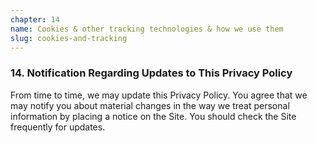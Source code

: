 ```yaml
---
chapter: 14
name: Cookies & other tracking technologies & how we use them
slug: cookies-and-tracking
---
```


### 14. Notification Regarding Updates to This Privacy Policy

From time to time, we may update this Privacy Policy. You agree that we may notify you about material changes in the way we treat personal information by placing a notice on the Site. You should check the Site frequently for updates.